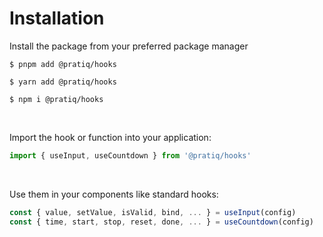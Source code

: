 

# Installation

<!-- `@pratiq/hooks` is a collection of react-hooks and functions that provide easy 
to use tools for developing interfaces and the common functionality behind them.
 -->



Install the package from your preferred package manager

<Tabs>

<TabItem value='pnpm' label='PNPM'>

```
$ pnpm add @pratiq/hooks
```

</TabItem>

<TabItem value='yarn' label='YARN'>

```
$ yarn add @pratiq/hooks
```

</TabItem>

<TabItem value='npm' label='NPM'>

```
$ npm i @pratiq/hooks
```

</TabItem>

</Tabs>








<br />

Import the hook or function into your application:

```jsx
import { useInput, useCountdown } from '@pratiq/hooks'
```







<br />

Use them in your components like standard hooks:

```jsx
const { value, setValue, isValid, bind, ... } = useInput(config)
const { time, start, stop, reset, done, ... } = useCountdown(config)
```
